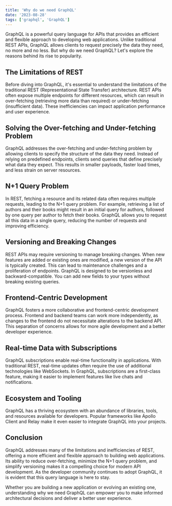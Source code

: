 ```yaml
---
title: 'Why do we need GraphQL'
date: '2023-08-28'
tags: ['graphql', 'GraphQL']
---
```


GraphQL is a powerful query language for APIs that provides an efficient and flexible approach to developing web applications. Unlike traditional REST APIs, GraphQL allows clients to request precisely the data they need, no more and no less. But why do we need GraphQL? Let's explore the reasons behind its rise to popularity.

<CustomImage src="https://raw.githubusercontent.com/ReddyWish/posts/main/images/graphql.png" alt="graphQl" />

## The Limitations of REST

Before diving into GraphQL, it's essential to understand the limitations of the traditional REST (Representational State Transfer) architecture. REST APIs often expose multiple endpoints for different resources, which can result in over-fetching (retrieving more data than required) or under-fetching (insufficient data). These inefficiencies can impact application performance and user experience.

## Solving the Over-fetching and Under-fetching Problem

GraphQL addresses the over-fetching and under-fetching problem by allowing clients to specify the structure of the data they need. Instead of relying on predefined endpoints, clients send queries that define precisely what data they expect. This results in smaller payloads, faster load times, and less strain on server resources.

## N+1 Query Problem

In REST, fetching a resource and its related data often requires multiple requests, leading to the N+1 query problem. For example, retrieving a list of authors and their books might result in an initial query for authors, followed by one query per author to fetch their books. GraphQL allows you to request all this data in a single query, reducing the number of requests and improving efficiency.

## Versioning and Breaking Changes

REST APIs may require versioning to manage breaking changes. When new features are added or existing ones are modified, a new version of the API is typically created. This can lead to maintenance challenges and a proliferation of endpoints. GraphQL is designed to be versionless and backward-compatible. You can add new fields to your types without breaking existing queries.

## Frontend-Centric Development

GraphQL fosters a more collaborative and frontend-centric development process. Frontend and backend teams can work more independently, as changes to the frontend do not necessitate alterations to the backend API. This separation of concerns allows for more agile development and a better developer experience.

## Real-time Data with Subscriptions

GraphQL subscriptions enable real-time functionality in applications. With traditional REST, real-time updates often require the use of additional technologies like WebSockets. In GraphQL, subscriptions are a first-class feature, making it easier to implement features like live chats and notifications.

## Ecosystem and Tooling

GraphQL has a thriving ecosystem with an abundance of libraries, tools, and resources available for developers. Popular frameworks like Apollo Client and Relay make it even easier to integrate GraphQL into your projects.

## Conclusion

GraphQL addresses many of the limitations and inefficiencies of REST, offering a more efficient and flexible approach to building web applications. Its ability to reduce over-fetching, minimize the N+1 query problem, and simplify versioning makes it a compelling choice for modern API development. As the developer community continues to adopt GraphQL, it is evident that this query language is here to stay.

Whether you are building a new application or evolving an existing one, understanding why we need GraphQL can empower you to make informed architectural decisions and deliver a better user experience.